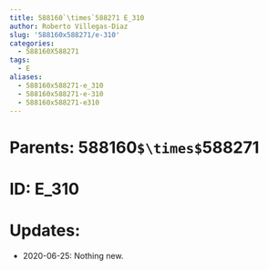 ```yaml
---
title: 588160`\times`588271 E_310
author: Roberto Villegas-Diaz
slug: '588160x588271/e-310'
categories:
  - 588160X588271
tags:
  - E
aliases:
  - 588160x588271-e_310
  - 588160x588271-e-310
  - 588160x588271-e310
---
```


# **Parents**: 588160`$\times$`588271
# **ID**: E_310
# **Updates**: 
 - 2020-06-25: Nothing new.
